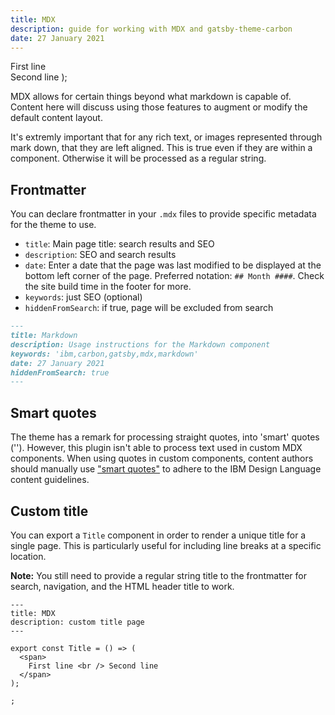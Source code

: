 ```yaml
---
title: MDX
description: guide for working with MDX and gatsby-theme-carbon
date: 27 January 2021
---
```


  <span>
    First line <br /> Second line
  </span>
);

<PageDescription>

MDX allows for certain things beyond what markdown is capable of. Content here
will discuss using those features to augment or modify the default content
layout.

It's extremly important that for any rich text, or images represented through
mark down, that they are left aligned. This is true even if they are within a
component. Otherwise it will be processed as a regular string.

</PageDescription>

## Frontmatter

You can declare frontmatter in your `.mdx` files to provide specific metadata
for the theme to use.

- `title`: Main page title: search results and SEO
- `description`: SEO and search results
- `date`: Enter a date that the page was last modified to be displayed at the
  bottom left corner of the page. Preferred notation: `## Month ####`. Check the
  site build time in the footer for more.
- `keywords`: just SEO (optional)
- `hiddenFromSearch`: if true, page will be excluded from search

```md
---
title: Markdown
description: Usage instructions for the Markdown component
keywords: 'ibm,carbon,gatsby,mdx,markdown'
date: 27 January 2021
hiddenFromSearch: true
---
```

## Smart quotes

The theme has a remark for processing straight quotes, into 'smart' quotes ('').
However, this plugin isn't able to process text used in custom MDX components.
When using quotes in custom components, content authors should manually use
["smart quotes"](https://www.figma.com/design-systems/) to adhere to the IBM
Design Language content guidelines.

## Custom title

You can export a `Title` component in order to render a unique title for a
single page. This is particularly useful for including line breaks at a specific
location.

**Note:** You still need to provide a regular string title to the frontmatter
for search, navigation, and the HTML header title to work.

```mdx
---
title: MDX
description: custom title page
---

export const Title = () => (
  <span>
    First line <br /> Second line
  </span>
);

;
```
